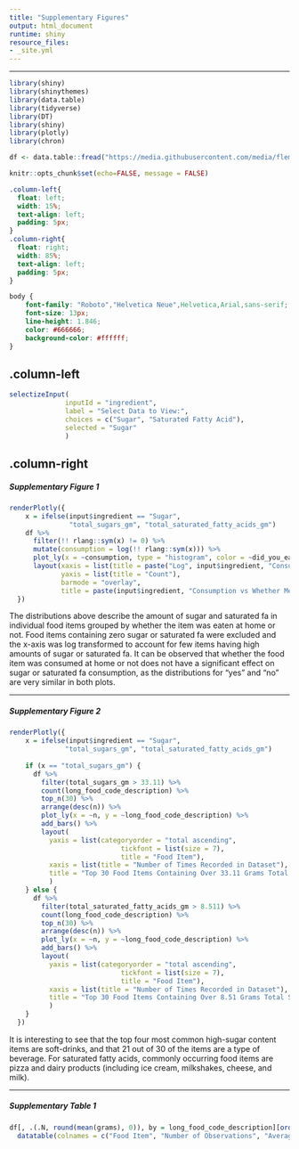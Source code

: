 ```yaml
---
title: "Supplementary Figures"
output: html_document
runtime: shiny
resource_files:
- _site.yml
---
```


--------------

```r
library(shiny)
library(shinythemes)
library(data.table)
library(tidyverse)
library(DT)
library(shiny)
library(plotly)
library(chron)

df <- data.table::fread("https://media.githubusercontent.com/media/flemm0/PM566_project/main/data/processed_data.csv")

knitr::opts_chunk$set(echo=FALSE, message = FALSE)
```

```css
.column-left{
  float: left;
  width: 15%;
  text-align: left;
  padding: 5px;
}
.column-right{
  float: right;
  width: 85%;
  text-align: left;
  padding: 5px;
}
```

```css
body {
    font-family: "Roboto","Helvetica Neue",Helvetica,Arial,sans-serif;
    font-size: 13px;
    line-height: 1.846;
    color: #666666;
    background-color: #ffffff;
}
```


{.column-left}
--------------

```r
selectizeInput(
              inputId = "ingredient", 
              label = "Select Data to View:", 
              choices = c("Sugar", "Saturated Fatty Acid"),
              selected = "Sugar"
              )

```


{.column-right}
--------------

##### Supplementary Figure 1
```r
renderPlotly({
    x = ifelse(input$ingredient == "Sugar", 
               "total_sugars_gm", "total_saturated_fatty_acids_gm")
    df %>%
      filter(!! rlang::sym(x) != 0) %>%
      mutate(consumption = log(!! rlang::sym(x))) %>%
      plot_ly(x = ~consumption, type = "histogram", color = ~did_you_eat_this_meal_at_home, alpha = 0.6, nbinsx = 200) %>%
      layout(xaxis = list(title = paste("Log", input$ingredient, "Consumption", sep = " ")),
             yaxis = list(title = "Count"),
             barmode = "overlay",
             title = paste(input$ingredient, "Consumption vs Whether Meal Eaten at Home"))
  })
```

The distributions above describe the amount of sugar and saturated fa in individual food items grouped by whether the item was eaten at home or not. Food items containing zero sugar or saturated fa were excluded and the x-axis was log transformed to account for few items having high amounts of sugar or saturated fa. It can be observed that whether the food item was consumed at home or not does not have a significant effect on sugar or saturated fa consumption, as the distributions for “yes” and “no” are very similar in both plots.

--------------

##### Supplementary Figure 2
```r
renderPlotly({
    x = ifelse(input$ingredient == "Sugar", 
              "total_sugars_gm", "total_saturated_fatty_acids_gm")
    
    if (x == "total_sugars_gm") {
      df %>%
        filter(total_sugars_gm > 33.11) %>%
        count(long_food_code_description) %>%
        top_n(30) %>%
        arrange(desc(n)) %>%
        plot_ly(x = ~n, y = ~long_food_code_description) %>%
        add_bars() %>%
        layout(
          yaxis = list(categoryorder = "total ascending",
                            tickfont = list(size = 7),
                            title = "Food Item"),
          xaxis = list(title = "Number of Times Recorded in Dataset"),
          title = "Top 30 Food Items Containing Over 33.11 Grams Total Sugar"
          )
    } else {
      df %>%
        filter(total_saturated_fatty_acids_gm > 8.511) %>%
        count(long_food_code_description) %>%
        top_n(30) %>%
        arrange(desc(n)) %>%
        plot_ly(x = ~n, y = ~long_food_code_description) %>%
        add_bars() %>%
        layout(
          yaxis = list(categoryorder = "total ascending",
                            tickfont = list(size = 7),
                            title = "Food Item"),
          xaxis = list(title = "Number of Times Recorded in Dataset"),
          title = "Top 30 Food Items Containing Over 8.51 Grams Total Saturated Fatty Acid"
          )
    }
  })
```

It is interesting to see that the top four most common high-sugar content items are soft-drinks, and that 21 out of 30 of the items are a type of beverage. For saturated fatty acids, commonly occurring food items are pizza and dairy products (including ice cream, milkshakes, cheese, and milk).

--------------

##### Supplementary Table 1

```r
df[, .(.N, round(mean(grams), 0)), by = long_food_code_description][order(-N)] %>%
  datatable(colnames = c("Food Item", "Number of Observations", "Average grams consumed"))
```


